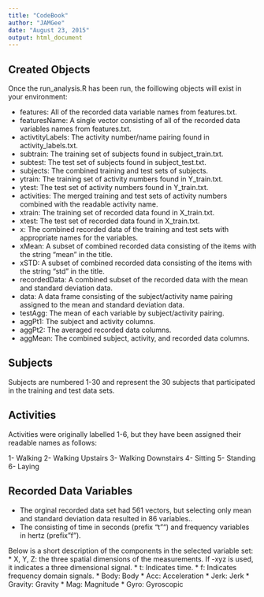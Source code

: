 ```yaml
---
title: "CodeBook"
author: "JAMGee"
date: "August 23, 2015"
output: html_document
---
```


## Created Objects
Once the run_analysis.R has been run, the foillowing objects will exist in your environment:

* features: All of the recorded data variable names from features.txt.
* featuresName: A single vector consisting of all of the recorded data variables names from features.txt.
* activtityLabels: The activity number/name pairing found in activity_labels.txt.
* subtrain: The training set of subjects found in subject_train.txt.
* subtest: The test set of subjects found in subject_test.txt.
* subjects: The combined training and test sets of subjects.
* ytrain: The training set of activity numbers found in Y_train.txt.
* ytest: The test set of activity numbers found in Y_train.txt.
* activities: The merged training and test sets of activity numbers combined with the readable activity name.
* xtrain: The training set of recorded data found in X_train.txt.
* xtest: The test set of recorded data found in X_train.txt.
* x: The combined recorded data of the training and test sets with appropriate names for the variables.
* xMean: A subset of combined recorded data consisting of the items with the string "mean" in the title.
* xSTD: A subset of combined recorded data consisting of the items with the string "std" in the title.
* recordedData: A combined subset of the recorded data with the mean and standard deviation data.
* data: A data frame consisting of the subject/activity name pairing assigned to the mean and standard deviation data.
* testAgg: The mean of each variable by subject/activity pairing.
* aggPt1: The subject and activity columns.
* aggPt2: The averaged recorded data columns.
* aggMean: The combined subject, activity, and recorded data columns.

## Subjects
Subjects are numbered 1-30 and represent the 30 subjects that participated in the training and test data sets.

## Activities
Activities were originally labelled 1-6, but they have been assigned their readable names as follows:

1- Walking
2- Walking Upstairs
3- Walking Downstairs
4- Sitting
5- Standing
6- Laying

## Recorded Data Variables
* The orginal recorded data set had 561 vectors, but selecting only mean and standard deviation data resulted in 86 variables..
* The consisting of time in seconds (prefix "t"") and frequency variables in hertz (prefix "f"). 

Below is a short description of the components in the selected variable set:
* X, Y, Z: the three spatial dimensions of the measurements. If -xyz is used, it indicates a three dimensional signal.
* t: Indicates time.
* f: Indicates frequency domain signals.
* Body: Body
* Acc: Acceleration
* Jerk: Jerk
* Gravity: Gravity
* Mag: Magnitude
* Gyro: Gyroscopic
